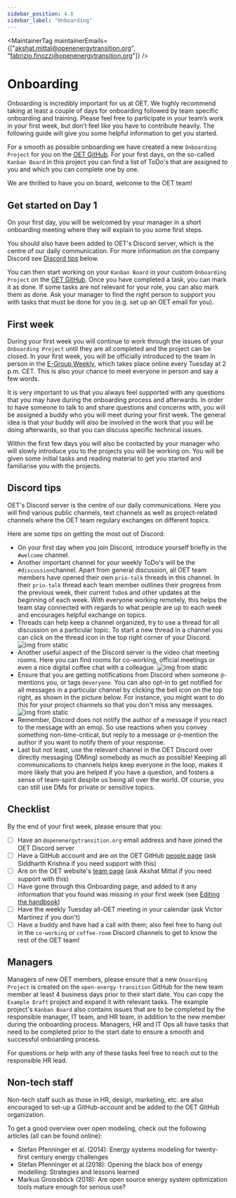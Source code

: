 ```yaml
---
sidebar_position: 4.8
sidebar_label: "Onboarding"
---
```



<MaintainerTag maintainerEmails={["akshat.mittal@openenergytransition.org", "fabrizio.finozzi@openenergytransition.org"]} />

# Onboarding

<ControlledDocBanner />

Onboarding is incredibly important for us at OET. We highly recommend taking at least a couple of days for onboarding followed by team specific onboarding and training. 
Please feel free to participate in your team’s work in your first week, but don’t feel like you have to contribute heavily. 
The following guide will give you some helpful information to get you started. 

For a smooth as possible onboarding we have created a new `Onboarding Project` for you on the [OET GitHub](https://github.com/orgs/open-energy-transition/projects).
For your first days, on the so-called `Kanban Board` in this project you can find a list of ToDo's that are assigned to you and which you can complete one by one.

We are thrilled to have you on board, welcome to the OET team!

## Get started on Day 1

On your first day, you will be welcomed by your manager in a short onboarding meeting where they will explain to you some first steps.

You should also have been added to OET's Discord server, which is the centre of our daily communication. 
For more information on the company Discord see [Discord tips](#discord-tips) below.

You can then start working on your `Kanban Board` in your custom `Onboarding Project` on the [OET GitHub](https://github.com/orgs/open-energy-transition/projects).
Once you have completed a task, you can mark it as done. If some tasks are not relevant for your role, you can also mark them as done.
Ask your manager to find the right person to support you with tasks that must be done for you (e.g. set up an OET email for you).

## First week

During your first week you will continue to work through the issues of your `Onboarding Project` until they are all completed and the project can be closed.
In your first week, you will be officially introduced to the team in person in the [E-Group Weekly](docs/Company/EGroupWeekly.mdx), which takes place online every Tuesday at 2 p.m. CET.
This is also your chance to meet everyone in person and say a few words.

It is very important to us that you always feel supported with any questions that you may have during the onboarding process and afterwards. 
In order to have someone to talk to and share questions and concerns with, you will be assigned a buddy who you will meet during your first week. 
The general idea is that your buddy will also be involved in the work that you will be doing afterwards, so that you can discuss specific technical issues.

Within the first few days you will also be contacted by your manager who will slowly introduce you to the projects you will be working on. 
You will be given some initial tasks and reading material to get you started and familiarise you with the projects.

## Discord tips

OET's Discord server is the centre of our daily communications. 
Here you will find various public channels, text channels as well as project-related channels where the OET team regulary exchanges on different topics.

Here are some tips on getting the most out of Discord:
- On your first day when you join Discord, introduce yourself briefly in the `#welcome` channel.
- Another important channel for your weekly ToDo's will be the `#discussion`channel. Apart from general discussion, all OET team members have opened their own `prio-talk` threads in this channel.
    In their `prio-talk` thread each team member outlines their progress from the previous week, their current `ToDo`s and other updates at the beginning of each week. 
    With everyone working remotely, this helps the team stay connected with regards to what people are up to each week and encourages helpful exchange on topics.
- Threads can help keep a channel organized, try to use a thread for all discussion on a particular topic. To start a new thread in a channel you can click on the thread icon in the top right corner of your Discord.
    ![img from static](/img/discord_create_new_thread.png)
- Another useful aspect of the Discord server is the video chat meeting rooms. 
    Here you can find rooms for co-working, official meetings or even a nice digital coffee chat with a colleague.
    ![img from static](/img/discord_meeting_rooms.png)
- Ensure that you are getting notifications from Discord when someone `@`-mentions you, or tags `@everyone`. You can also opt-in to get notified for all messages in a particular channel by clicking the bell icon on the top right, as shown in the picture below. For instance, you might want to do this for your project channels so that you don't miss any messages.
    ![img from static](/img/discord_notifications.png)
- Remember, Discord does not notify the author of a message if you react to the message with an emoji. So use reactions when you convey something non-time-critical, but reply to a message or `@`-mention the author if you want to notify them of your response.
- Last but not least, use the relevant channel in the OET Discord over directly messaging (DMing) somebody as much as possible! Keeping all communications to channels helps keep everyone in the loop, makes it more likely that you are helped if you have a question, and fosters a sense of team-spirit despite us being all over the world. Of course, you can still use DMs for private or sensitive topics.

## Checklist

By the end of your first week, please ensure that you:
- [ ] Have an `@openenergytransition.org` email address and have joined the OET Discord server
- [ ] Have a GitHub account and are on the OET GitHub [people page](https://github.com/orgs/open-energy-transition/people) (ask Siddharth Krishna if you need support with this)
- [ ] Are on the OET website's [team page](https://openenergytransition.org/about-us.html#team) (ask Akshat Mittal if you need support with this)
- [ ] Have gone through this Onboarding page, and added to it any information that you found was missing in your first week (see [Editing the handbook](docs/Handbook/EditingTheHandbook.mdx))
- [ ] Have the weekly Tuesday all-OET meeting in your calendar (ask Victor Martinez if you don't)
- [ ] Have a buddy and have had a call with them; also feel free to hang out in the `co-working` or `coffee-room` Discord channels to get to know the rest of the OET team!

## Managers

Managers of new OET members, please ensure that a new `Onoarding Project` is created on the `open-energy-transition` GitHub for the new team member at least 4 business days prior to their start date. 
You can copy the `Example Draft` project and expand it with relevant tasks.
The example project's `Kanban Board` also contains issues that are to be completed by the responsible manager, IT team, and HR team, in addition to the new member during the onboarding process.
Managers, HR and IT Ops all have tasks that need to be completed prior to the start date to ensure a smooth and successful onboarding process. 

For questions or help with any of these tasks feel free to reach out to the responsible HR lead.

## Non-tech staff

Non-tech staff such as those in HR, design, marketing, etc. are also encouraged to set-up a GitHub-account and be added to the OET GitHub organization.

To get a good overview over open modeling, check out the following articles (all can be found online):
- Stefan Pfenninger et al. (2014):  Energy systems modeling for twenty-first century energy challenges
- Stefan Pfenninger et al.(2018): Opening the black box of energy modelling: Strategies and lessons learned
- Markus Groissböck (2018): Are open source energy system optimization tools mature enough for serious use?
